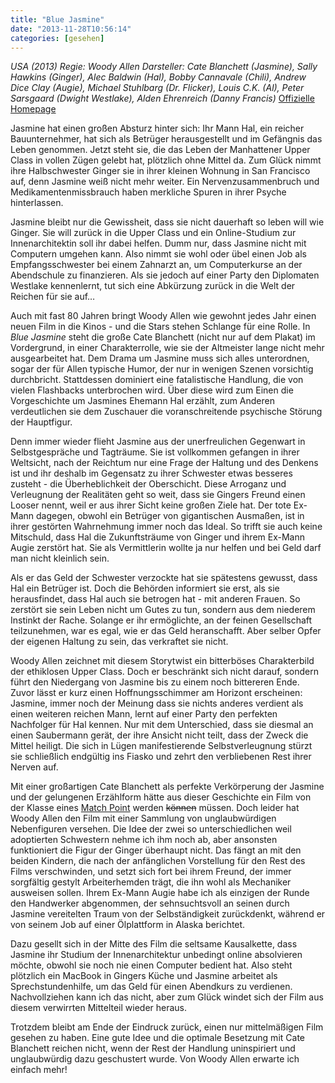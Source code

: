 ```yaml
---
title: "Blue Jasmine"
date: "2013-11-28T10:56:14"
categories: [gesehen]
---
```


*USA (2013)
Regie: Woody Allen
Darsteller: Cate Blanchett (Jasmine), Sally Hawkins (Ginger), Alec Baldwin (Hal), Bobby Cannavale (Chili), Andrew Dice Clay (Augie), Michael Stuhlbarg (Dr. Flicker), Louis C.K. (Al), Peter Sarsgaard (Dwight Westlake), Alden Ehrenreich (Danny Francis)*
[Offizielle Homepage](http://www.bluejasmine.de)

Jasmine hat einen großen Absturz hinter sich: Ihr Mann Hal, ein reicher Bauunternehmer, hat sich als Betrüger herausgestellt und im Gefängnis das Leben genommen. Jetzt steht sie, die das Leben der Manhattener Upper Class in vollen Zügen gelebt hat, plötzlich ohne Mittel da. Zum Glück nimmt ihre Halbschwester Ginger sie in ihrer kleinen Wohnung in San Francisco auf, denn Jasmine weiß nicht mehr weiter. Ein Nervenzusammenbruch und Medikamentenmissbrauch haben merkliche Spuren in ihrer Psyche hinterlassen.

Jasmine bleibt nur die Gewissheit, dass sie nicht dauerhaft so leben will wie Ginger. Sie will zurück in die Upper Class und ein Online-Studium zur Innenarchitektin soll ihr dabei helfen. Dumm nur, dass Jasmine nicht mit Computern umgehen kann. Also nimmt sie wohl oder übel einen Job als Empfangsschwester bei einem Zahnarzt an, um Computerkurse an der Abendschule zu finanzieren. Als sie jedoch auf einer Party den Diplomaten Westlake kennenlernt, tut sich eine Abkürzung zurück in die Welt der Reichen für sie auf...

Auch mit fast 80 Jahren bringt Woody Allen wie gewohnt jedes Jahr einen neuen Film in die Kinos - und die Stars stehen Schlange für eine Rolle. In *Blue Jasmine* steht die große Cate Blanchett (nicht nur auf dem Plakat) im Vordergrund, in einer Charakterrolle, wie sie der Altmeister lange nicht mehr ausgearbeitet hat. Dem Drama um Jasmine muss sich alles unterordnen, sogar der für Allen typische Humor, der nur in wenigen Szenen vorsichtig durchbricht. Stattdessen dominiert eine fatalistische Handlung, die von vielen Flashbacks unterbrochen wird. Über diese wird zum Einen die Vorgeschichte um Jasmines Ehemann Hal erzählt, zum Anderen verdeutlichen sie dem Zuschauer die voranschreitende psychische Störung der Hauptfigur.

Denn immer wieder flieht Jasmine aus der unerfreulichen Gegenwart in Selbstgespräche und Tagträume. Sie ist vollkommen gefangen in ihrer Weltsicht, nach der Reichtum nur eine Frage der Haltung und des Denkens ist und ihr deshalb im Gegensatz zu ihrer Schwester etwas besseres zusteht - die Überheblichkeit der Oberschicht. Diese Arroganz und Verleugnung der Realitäten geht so weit, dass sie Gingers Freund einen Looser nennt, weil er aus ihrer Sicht keine großen Ziele hat. Der tote Ex-Mann dagegen, obwohl ein Betrüger von gigantischen Ausmaßen, ist in ihrer gestörten Wahrnehmung immer noch das Ideal. So trifft sie auch keine Mitschuld, dass Hal die Zukunftsträume von Ginger und ihrem Ex-Mann Augie zerstört hat. Sie als Vermittlerin wollte ja nur helfen und bei Geld darf man nicht kleinlich sein.

Als er das Geld der Schwester verzockte hat sie spätestens gewusst, dass Hal ein Betrüger ist. Doch die Behörden informiert sie erst, als sie herausfindet, dass Hal auch sie betrogen hat - mit anderen Frauen. So zerstört sie sein Leben nicht um Gutes zu tun, sondern aus dem niederem Instinkt der Rache. Solange er ihr ermöglichte, an der feinen Gesellschaft teilzunehmen, war es egal, wie er das Geld heranschafft. Aber selber Opfer der eigenen Haltung zu sein, das verkraftet sie nicht. 

Woody Allen zeichnet mit diesem Storytwist ein bitterböses Charakterbild der ethiklosen Upper Class. Doch er beschränkt sich nicht darauf, sondern führt den Niedergang von Jasmine bis zu einem noch bittereren Ende. Zuvor lässt er kurz einen Hoffnungsschimmer am Horizont erscheinen: Jasmine, immer noch der Meinung dass sie nichts anderes verdient als einen weiteren reichen Mann, lernt auf einer Party den perfekten Nachfolger für Hal kennen. Nur mit dem Unterschied, dass sie diesmal an einen Saubermann gerät, der ihre Ansicht nicht teilt, dass der Zweck die Mittel heiligt. Die sich in Lügen manifestierende Selbstverleugnung stürzt sie schließlich endgültig ins Fiasko und zehrt den verbliebenen Rest ihrer Nerven auf.

Mit einer großartigen Cate Blanchett als perfekte Verkörperung der Jasmine und der gelungenen Erzählform hätte aus dieser Geschichte ein Film von der Klasse eines [Match Point](/blog/2006/01/26/match-point/) werden <del>können</del> müssen. Doch leider hat Woody Allen den Film mit einer Sammlung von unglaubwürdigen Nebenfiguren versehen. Die Idee der zwei so unterschiedlichen weil adoptierten Schwestern nehme ich ihm noch ab, aber ansonsten funktioniert die Figur der Ginger überhaupt nicht. Das fängt an mit den beiden Kindern, die nach der anfänglichen Vorstellung für den Rest des Films verschwinden, und setzt sich fort bei ihrem Freund, der immer sorgfältig gestylt Arbeiterhemden trägt, die ihn wohl als Mechaniker ausweisen sollen. Ihrem Ex-Mann Augie habe ich als einzigen der Runde den Handwerker abgenommen, der sehnsuchtsvoll an seinen durch Jasmine vereitelten Traum von der Selbständigkeit zurückdenkt, während er von seinem Job auf einer Ölplattform in Alaska berichtet.

Dazu gesellt sich in der Mitte des Film die seltsame Kausalkette, dass Jasmine ihr Studium der Innenarchitektur unbedingt online absolvieren möchte, obwohl sie noch nie einen Computer bedient hat. Also steht plötzlich ein MacBook in Gingers Küche und Jasmine arbeitet als Sprechstundenhilfe, um das Geld für einen Abendkurs zu verdienen. Nachvollziehen kann ich das nicht, aber zum Glück windet sich der Film aus diesem verwirrten Mittelteil wieder heraus.

Trotzdem bleibt am Ende der Eindruck zurück, einen nur mittelmäßigen Film gesehen zu haben. Eine gute Idee und die optimale Besetzung mit Cate Blanchett reichen nicht, wenn der Rest der Handlung uninspiriert und unglaubwürdig dazu geschustert wurde. Von Woody Allen erwarte ich einfach mehr!
